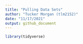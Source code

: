 ```yaml
---
title: "Pulling Data Sets"
author: "Tucker Morgan (tlm2152)"
date: "11/17/2021"
output: github_document
---
```


```r
library(tidyverse)
```

